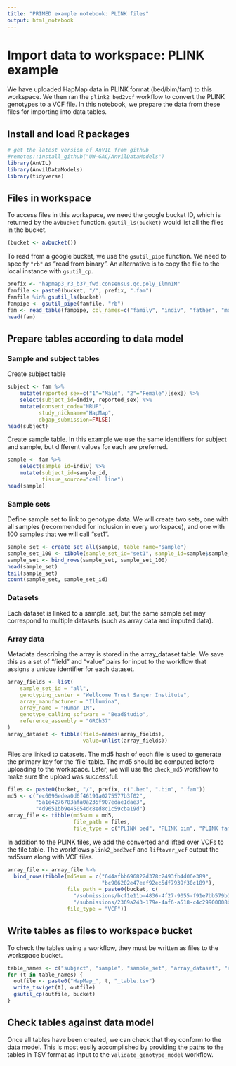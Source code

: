 ```yaml
---
title: "PRIMED example notebook: PLINK files"
output: html_notebook
---
```


# Import data to workspace: PLINK example

We have uploaded HapMap data in PLINK format (bed/bim/fam) to this workspace. We then ran the `plink2_bed2vcf` workflow to convert the PLINK genotypes to a VCF file. In this notebook, we prepare the data from these files for importing into data tables.

## Install and load R packages

```r
# get the latest version of AnVIL from github
#remotes::install_github("UW-GAC/AnvilDataModels")
library(AnVIL)
library(AnvilDataModels)
library(tidyverse)
```

## Files in workspace

To access files in this workspace, we need the google bucket ID, which is returned by the `avbucket` function. `gsutil_ls(bucket)` would list all the files in the bucket.

```r
(bucket <- avbucket())
```

To read from a google bucket, we use the `gsutil_pipe` function. We need to specify `"rb"` as "read from binary". An alternative is to copy the file to the local instance with `gsutil_cp`.

```r
prefix <- "hapmap3_r3_b37_fwd.consensus.qc.poly_Ilmn1M"
famfile <- paste0(bucket, "/", prefix, ".fam")
famfile %in% gsutil_ls(bucket)
fampipe <- gsutil_pipe(famfile, "rb")
fam <- read_table(fampipe, col_names=c("family", "indiv", "father", "mother", "sex", "phen"), col_types="cccccc")
head(fam)
```

## Prepare tables according to data model

### Sample and subject tables

Create subject table

```r
subject <- fam %>%
    mutate(reported_sex=c("1"="Male", "2"="Female")[sex]) %>%
    select(subject_id=indiv, reported_sex) %>%
    mutate(consent_code="NRUP",
          study_nickname="HapMap",
          dbgap_submission=FALSE)
head(subject)
```

Create sample table. In this example we use the same identifiers for subject and sample, but different values for each are preferred.

```r
sample <- fam %>%
    select(sample_id=indiv) %>%
    mutate(subject_id=sample_id,
           tissue_source="cell line")
head(sample)
```


### Sample sets

Define sample set to link to genotype data. We will create two sets, one with all samples (recommended for inclusion in every workspace), and one with 100 samples that we will call "set1".

```r
sample_set <- create_set_all(sample, table_name="sample")
sample_set_100 <- tibble(sample_set_id="set1", sample_id=sample$sample_id[1:100])
sample_set <- bind_rows(sample_set, sample_set_100)
head(sample_set)
tail(sample_set)
count(sample_set, sample_set_id)
```

### Datasets

Each dataset is linked to a sample_set, but the same sample set may correspond to multiple datasets (such as array data and imputed data).

### Array data

Metadata describing the array is stored in the array_dataset table. We save this as a set of "field" and "value" pairs for input to the workflow that assigns a unique identifier for each dataset.

```r
array_fields <- list(
    sample_set_id = "all",
    genotyping_center = "Wellcome Trust Sanger Institute",
    array_manufacturer = "Illumina",
    array_name = "Human 1M",
    genotype_calling_software = "BeadStudio",
    reference_assembly = "GRCh37"
)
array_dataset <- tibble(field=names(array_fields),
                        value=unlist(array_fields))
```

Files are linked to datasets. The md5 hash of each file is used to generate the primary key for the 'file' table. The md5 should be computed before uploading to the workspace. Later, we will use the `check_md5` workflow to make sure the upload was successful.

```r
files <- paste0(bucket, "/", prefix, c(".bed", ".bim", ".fam"))
md5 <- c("ec6096edea0d6f46191a0275577b3f02",
         "5a1e4276783afa0a235f907edae1dae3",
         "4d9651bb9e45054dc8ed8c1c59cba19d")
array_file <- tibble(md5sum = md5,
                     file_path = files,
                     file_type = c("PLINK bed", "PLINK bim", "PLINK fam"))
```

In addition to the PLINK files, we add the converted and lifted over VCFs to the file table. The workflows `plink2_bed2vcf` and `liftover_vcf` output the md5sum along with VCF files.

```r
array_file <- array_file %>%
  bind_rows(tibble(md5sum = c("644afbb696822d378c2493fb4d06e389", 
                              "bc906202e47eef92ec5df7939f30c189"),
                   file_path = paste0(bucket, c(
                     "/submissions/bcf1e11b-4836-4f27-9055-f91e7bb579b1/plink2_bed2vcf/393c7eb0-5fbf-4d35-9815-cd800b0c0793/call-results/cacheCopy/hapmap3_r3_Ilmn1M_hg19.vcf.gz",
                     "/submissions/2369a243-179e-4af6-a518-c4c29900008b/liftover_vcf/50004a72-e76e-4899-a5b6-9c927b957c2a/call-merge_vcf/hapmap3_r3_Ilmn1M_hg38.vcf.gz")),
                   file_type = "VCF"))
```


## Write tables as files to workspace bucket

To check the tables using a workflow, they must be written as files to the workspace bucket.

```r
table_names <- c("subject", "sample", "sample_set", "array_dataset", "array_file")
for (t in table_names) {
  outfile <- paste0("HapMap_", t, "_table.tsv")
  write_tsv(get(t), outfile)
  gsutil_cp(outfile, bucket)
}
```


## Check tables against data model

Once all tables have been created, we can check that they conform to the data model. This is most easily accomplished by providing the paths to the tables in TSV format as input to the `validate_genotype_model` workflow.
